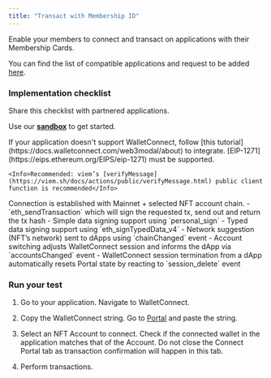 ```yaml
---
title: "Transact with Membership ID"
---
```


Enable your members to connect and transact on applications with their Membership Cards.

You can find the list of compatible applications and request to be added [here](https://0xstation.notion.site/6556761d47604c96910c6a08cee3f1ef?v=cea6cb3a2f634d928e5aa3899701c45e&pvs=4). 

### Implementation checklist

Share this checklist with partnered applications.

Use our **[sandbox](https://codesandbox.io/p/sandbox/connect-as-nft-dapp-tm7q7m)** to get started.

<AccordionGroup>
  <Accordion title="WalletConnect Integration">
    If your application doesn't support WalletConnect, follow [this tutorial](https://docs.walletconnect.com/web3modal/about) to integrate.
  </Accordion>

  <Accordion title="Contract Signatures">
    [EIP-1271](https://eips.ethereum.org/EIPS/eip-1271) must be supported.

    <Info>Recommended: viem’s [verifyMessage](https://viem.sh/docs/actions/public/verifyMessage.html) public client function is recommended</Info>
  </Accordion>

  <Accordion title="Networks">
    Connection is established with Mainnet + selected NFT account chain.
  </Accordion>

  <Accordion title="Methods">
    - `eth_sendTransaction` which will sign the requested tx, send out and return the tx hash
    - Simple data signing support using `personal_sign`
    - Typed data signing support using `eth_signTypedData_v4`
  </Accordion>

  <Accordion title="Events">
    - Network suggestion (NFT’s network) sent to dApps using `chainChanged` event
    - Account switching adjusts WalletConnect session and informs the dApp via `accountsChanged` event
    - WalletConnect session termination from a dApp automatically resets Portal state by reacting to `session_delete` event
  </Accordion>
  
</AccordionGroup>

### Run your test

1. Go to your application. Navigate to WalletConnect.

2. Copy the WalletConnect string. Go to [Portal](https://groupos.xyz/wc) and paste the string.

3. Select an NFT Account to connect. Check if the connected wallet in the application matches that of the Account.
<Warning>Do not close the Connect Portal tab as transaction confirmation will happen in this tab.</Warning>

4. Perform transactions. 